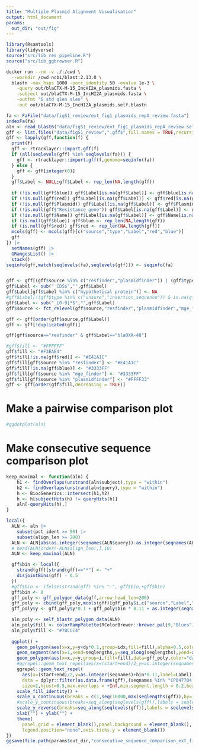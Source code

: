 ```yaml
---
title: "Multiple Plasmid Alignment Visualisation"
output: html_document
params:
  out_dir: "out/fig"
---
```


```r
library(Rsamtools)
library(tidyverse)
source("src/lib_res_pipeline.R")
source("src/lib_ggbrowser.R")
```


```bash
docker run --rm -v ./:/cwd \
  --workdir /cwd ncbi/blast:2.13.0 \
  blastn -max_hsps 1000 -perc_identity 50 -evalue 1e-3 \
    -query out/blaCTX-M-15_IncHI2A_plasmids.fasta \
    -subject out/blaCTX-M-15_IncHI2A_plasmids.fasta \
    -outfmt "6 std qlen slen" \
    -out out/blaCTX-M-15_IncHI2A_plasmids.self.blastn
```

```r
fa <- FaFile("data/figS1_review/ext_fig1_plasmids_repA_review.fasta")
indexFa(fa)
aln <- read_blast6("data/figS1_review/ext_fig1_plasmids_repA_review.self.blastn",seqinfo = seqinfo(fa))
gff <- list.files("data/figS1_review",".gff$",full.names = TRUE,recursive=TRUE)
gff <- lapply(gff,function(f) {
  print(f)
  gff <- rtracklayer::import.gff(f)
  if (all(seqlevels(gff) %in% seqlevels(fa))) {
    gff <- rtracklayer::import.gff(f,genome=seqinfo(fa))
  } else {
    gff <- gff[integer(0)]    
  }
  gff$Label <- NULL;gff$Label <- rep_len(NA,length(gff))
  
  if (!is.null(gff$blue)) gff$Label[is.na(gff$Label)] <- gff$blue[is.na(gff$Label)]
  if (!is.null(gff$red)) gff$Label[is.na(gff$Label)] <- gff$red[is.na(gff$Label)]
  if (!is.null(gff$Plasmid)) gff$Label[is.na(gff$Label)] <- gff$Plasmid[is.na(gff$Label)]
  if (!is.null(gff$"Resistance gene")) gff$Label[is.na(gff$Label)] <- gff$"Resistance gene"[is.na(gff$Label)]
  if (!is.null(gff$Name)) gff$Label[is.na(gff$Label)] <- gff$Name[is.na(gff$Label)]
  if (is.null(gff$blue)) gff$blue <- rep_len(NA,length(gff))
  if (is.null(gff$red)) gff$red <- rep_len(NA,length(gff))
  mcols(gff) <- mcols(gff)[c("source","type","Label","red","blue")]
  gff
}) |> 
  setNames(gff) |>
  GRangesList() |>
  stack()
seqinfo(gff,match(seqlevels(fa),seqlevels(gff))) <- seqinfo(fa)


gff <- gff[(gff$source %in% c("resfinder","plasmidfinder")) | (gff$type %in% c("CDS","unsure","insertion_sequence"))]
gff$Label <- sub(" CDS$","",gff$Label)
gff$Label[gff$Label %in% c("hypothetical protein")] <- NA
#gff$Label[!(gff$type %in% c("unsure","insertion_sequence")) & is.na(gff$blue) & is.na(gff$red) & !(gff$source %in% c("resfinder","plasmidfinder"))] <- NA
gff$Label <- sub("_[0-9]*$","",gff$Label)
gff$source <- fct_relevel(gff$source,"resfinder","plasmidfinder","mge_finder")

gff <- gff[order(gff$source,gff$Label)]
gff <- gff[!duplicated(gff)]

gff[gff$source=="resfinder" & gff$Label=="blaOXA-48"]

#gff$fill <- "#FFFFFF"
gff$fill <- "#F3EAE4"
gff$fill[!is.na(gff$red)] <- "#E41A1C"
gff$fill[gff$source %in% "resfinder"] <- "#E41A1C"
gff$fill[!is.na(gff$blue)] <- "#3333FF"
gff$fill[gff$source %in% "mge_finder"] <- "#3333FF"
gff$fill[gff$source %in% "plasmidfinder"] <- "#FFFF33"
gff <- gff[order(gff$fill,decreasing = TRUE)]
```



# Make a pairwise comparison plot
```r
#ggdotplot(aln)
```


# Make consecutive sequence comparison plot
```r
keep_maximal <- function(aln) {
    h1 <- findOverlaps(unstrand(aln$subject),type = "within")
    h2 <- findOverlaps(unstrand(aln$query),type = "within")
    h <- BiocGenerics::intersect(h1,h2)
    h <- h[subjectHits(h) != queryHits(h)]
    aln[-queryHits(h),]
}

local({
  ALN <- aln |>
    subset(pct_ident >= 90) |>
    subset(align_len >= 200) 
  ALN <- ALN[abs(as.integer(seqnames(ALN$query))-as.integer(seqnames(ALN$subject)))==1,]
  # head(ALN[order(-ALN$align_len),],10)
  ALN <- keep_maximal(ALN)

  gff$bin <- local({
    strand(gff)[strand(gff)=="*"] <- "+"
    disjointBins(gff) - 0.5
  })
  #gff$bin <- ifelse(strand(gff) %in% "-",-gff$bin,+gff$bin)
  gff$bin <- 0
  gff_poly <- gff_polygon_data(gff,arrow_head_len=200)
  gff_poly <- cbind(gff_poly,mcols(gff)[gff_poly$i,c("source","Label","bin","fill")])
  gff_poly$y <- gff_poly$y*0.1 + gff_poly$bin * 0.11 + as.integer(seqnames(gff))[gff_poly$i]

  aln_poly <- self_blastn_polygon_data(ALN)
  aln_poly$fill <- colorRampPalette(RColorBrewer::brewer.pal(9,"Blues"))(30)[as.integer(cut(aln_poly$pct_ident,seq(80,100,length.out=31)))]
  aln_poly$fill <- "#7BCCC4"
  
  ggplot() + 
    geom_polygon(aes(x=x,y=y+dy*0.1,group=idx,fill=fill),alpha=0.5,color="grey",data=aln_poly) +
    geom_segment(aes(x=1,xend=seqlengths,y=seq_along(seqlengths),yend=after_stat(y)),data=as.data.frame(seqinfo(gff))) +
    geom_polygon(aes(x=x,y=y,group=i,fill=fill),data=gff_poly,color="darkgrey") +
    #ggrepel::geom_text_repel(aes(x=(start+end)/2,y=as.integer(seqnames)+bin*0.11,label=Label),data=as.data.frame(gff[gff$source%in%c("resfinder","plasmidfinder","mge_finder")]),size=2,hjust=0.5,max.overlaps = +Inf,min.segment.length = 0.2) +
    ggrepel::geom_text_repel(
      aes(x=(start+end)/2,y=as.integer(seqnames)+bin*0.11,label=Label),
      data = dplyr::filter(as.data.frame(gff),(seqnames %in% "CP047704.1") | (source!="Prodigal:002006")),
      size=2,hjust=0.5,max.overlaps = +Inf,min.segment.length = 0.2,box.padding = 0.5) +
    scale_fill_identity() +
    scale_x_continuous(breaks = c(1,seq(10000,max(seqlengths(gff)),by=10000)),labels = scales::label_number(scale_cut = scales::cut_short_scale())) +
    #scale_y_continuous(breaks=seq_along(seqlevels(gff)),labels = seqlevels(gff)) +
    scale_y_reverse(breaks=seq_along(seqlevels(gff)),labels = seqlevels(gff)) +
    xlab("") + ylab("") +
    theme(
      panel.grid = element_blank(),panel.background = element_blank(),
      legend.position="none",axis.ticks.y = element_blank())
})
ggsave(file.path(params$out_dir,"consecutive_sequence_comparison_ext_fig1_clean.pdf"),limitsize = FALSE)
```






